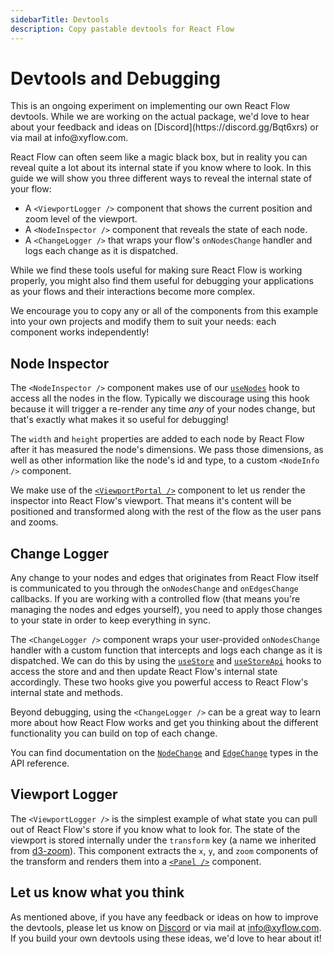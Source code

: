 ```yaml
---
sidebarTitle: Devtools
description: Copy pastable devtools for React Flow
---
```



# Devtools and Debugging

<Callout type="info">
  This is an ongoing experiment on implementing our own React Flow devtools. While we are
  working on the actual package, we'd love to hear about your feedback and ideas on
  [Discord](https://discord.gg/Bqt6xrs) or via mail at info@xyflow.com.
</Callout>

React Flow can often seem like a magic black box, but in reality you can reveal quite a
lot about its internal state if you know where to look. In this guide we will show you
three different ways to reveal the internal state of your flow:

- A `<ViewportLogger />` component that shows the current position and zoom level of the
  viewport.
- A `<NodeInspector />` component that reveals the state of each node.
- A `<ChangeLogger />` that wraps your flow's `onNodesChange` handler and logs each change
  as it is dispatched.

While we find these tools useful for making sure React Flow is working properly, you might
also find them useful for debugging your applications as your flows and their interactions
become more complex.

<div className="nestedSandpack">
  <RemoteCodeViewer route="learn/devtools" framework="react" />
</div>

We encourage you to copy any or all of the components from this example into your own
projects and modify them to suit your needs: each component works independently!

## Node Inspector

The `<NodeInspector />` component makes use of our
[`useNodes`](/api-reference/hooks/use-nodes) hook to access all the nodes in the flow.
Typically we discourage using this hook because it will trigger a re-render any time _any_
of your nodes change, but that's exactly what makes it so useful for debugging!

The `width` and `height` properties are added to each node by React Flow after it has
measured the node's dimensions. We pass those dimensions, as well as other information
like the node's id and type, to a custom `<NodeInfo />` component.

We make use of the [`<ViewportPortal />`](/api-reference/components/viewport-portal)
component to let us render the inspector into React Flow's viewport. That means it's
content will be positioned and transformed along with the rest of the flow as the user
pans and zooms.

## Change Logger

Any change to your nodes and edges that originates from React Flow itself is communicated
to you through the `onNodesChange` and `onEdgesChange` callbacks. If you are working with
a controlled flow (that means you're managing the nodes and edges yourself), you need to
apply those changes to your state in order to keep everything in sync.

The `<ChangeLogger />` component wraps your user-provided `onNodesChange` handler with a
custom function that intercepts and logs each change as it is dispatched. We can do this
by using the [`useStore`](/api-reference/hooks/use-store) and
[`useStoreApi`](/api-reference/hooks/use-store-api) hooks to access the store and and then
update React Flow's internal state accordingly. These two hooks give you powerful access
to React Flow's internal state and methods.

Beyond debugging, using the `<ChangeLogger />` can be a great way to learn more about how
React Flow works and get you thinking about the different functionality you can build on
top of each change.

You can find documentation on the [`NodeChange`](/api-reference/types/node-change) and
[`EdgeChange`](/api-reference/types/edge-change) types in the API reference.

## Viewport Logger

The `<ViewportLogger />` is the simplest example of what state you can pull out of React
Flow's store if you know what to look for. The state of the viewport is stored internally
under the `transform` key (a name we inherited from
[d3-zoom](https://d3js.org/d3-zoom#zoomTransform)). This component extracts the `x`, `y`,
and `zoom` components of the transform and renders them into a
[`<Panel />`](/api-reference/components/panel) component.

## Let us know what you think

As mentioned above, if you have any feedback or ideas on how to improve the devtools,
please let us know on [Discord](https://discord.gg/Bqt6xrs) or via mail at
info@xyflow.com. If you build your own devtools using these ideas, we'd love to hear about
it!
